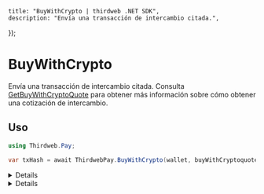 
	title: "BuyWithCrypto | thirdweb .NET SDK",
	description: "Envía una transacción de intercambio citada.",
});

# BuyWithCrypto

Envía una transacción de intercambio citada. Consulta [GetBuyWithCryptoQuote](/dotnet/pay/getbuywithcryptoquote) para obtener más información sobre cómo obtener una cotización de intercambio.

## Uso

```csharp
using Thirdweb.Pay;

var txHash = await ThirdwebPay.BuyWithCrypto(wallet, buyWithCryptoquote);
```

<Details summary="Configuración">

#### wallet (requerido)

Una instancia de `IThirdwebWallet`. Este representa el firmante de la transacción, que puede ser cualquier tipo de proveedor de billetera.

#### BuyWithCryptoQuoteResult (requerido)

Consulta [GetBuyWithCryptoQuote](/dotnet/pay/getbuywithcryptoquote) para obtener más información sobre el objeto `BuyWithCryptoQuoteResult`.

</Details>

<Details summary="Valor de retorno">

### Valor de retorno

`string`: El hash de la transacción del intercambio.

</Details>

